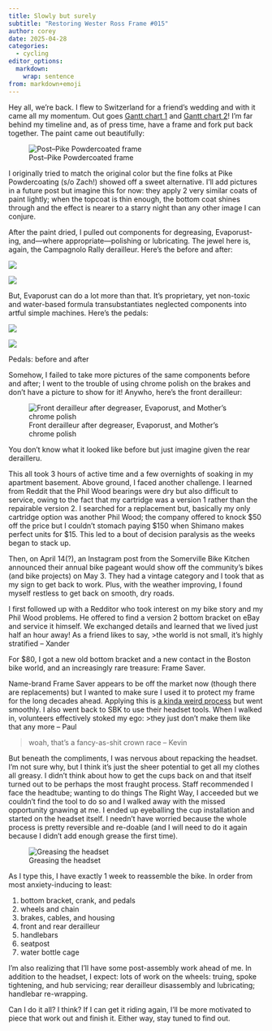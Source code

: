 ```yaml
---
title: Slowly but surely
subtitle: "Restoring Wester Ross Frame #015"
author: corey
date: 2025-04-28
categories:
  - cycling
editor_options: 
  markdown: 
    wrap: sentence
from: markdown+emoji
---
```


Hey all, we're back.
I flew to Switzerland for a friend's wedding and with it came all my momentum.
Out goes [Gantt chart 1](../2024-12-21-restoration-timeline/index.qmd) and [Gantt chart 2](../2025-01-31-ready-for-paint/index.qmd)!
I'm far behind my timeline and, as of press time, have a frame and fork put back together.
The paint came out beautifully:

![Post--Pike Powdercoated frame](images/frame_after.jpg)

I originally tried to match the original color but the fine folks at Pike Powdercoating (s/o Zach!) showed off a sweet alternative.
I'll add pictures in a future post but imagine this for now: they apply 2 very similar coats of paint lightly; when the topcoat is thin enough, the bottom coat shines through and the effect is nearer to a starry night than any other image I can conjure.

After the paint dried, I pulled out components for degreasing, Evaporust-ing, and---where appropriate---polishing or lubricating.
The jewel here is, again, the Campagnolo Rally derailleur.
Here's the before and after:

::: {#fig-derailleurs layout-ncol=2}

![](../2025-01-07-disassembled-in-house/images/derailleur.JPG)

![](images/derailleur_after.jpg)

:::

But, Evaporust can do a lot more than that.
It's proprietary, yet non-toxic and water-based formula transubstantiates neglected components into artful simple machines.
Here's the pedals:

::: {layout-ncol=2}

![](images/pedals_before.jpg)

![](images/pedals_after.jpg)

Pedals: before and after

:::

Somehow, I failed to take more pictures of the same components before and after; I went to the trouble of using chrome polish on the brakes and don't have a picture to show for it!
Anywho, here's the front derailleur:

![Front derailleur after degreaser, Evaporust, and Mother's chrome polish](images/front_derailleur_after.jpg)

You don't know what it looked like before but just imagine given the rear derailleru.

This all took 3 hours of active time and a few overnights of soaking in my apartment basement.
Above ground, I faced another challenge.
I learned from Reddit that the Phil Wood bearings were dry but also difficult to service, owing to the fact that my cartridge was a version 1 rather than the repairable version 2.
I searched for a replacement but, basically my only cartridge option was another Phil Wood; the company offered to knock $50 off the price but I couldn't stomach paying $150 when Shimano makes perfect units for $15.
This led to a bout of decision paralysis as the weeks began to stack up.

Then, on April 14(?), an Instagram post from the Somerville Bike Kitchen announced their annual bike pageant would show off the community's bikes (and bike projects) on May 3.
They had a vintage category and I took that as my sign to get back to work.
Plus, with the weather improving, I found myself restless to get back on smooth, dry roads.

I first followed up with a Redditor who took interest on my bike story and my Phil Wood problems.
He offered to find a version 2 bottom bracket on eBay and service it himself.
We exchanged details and learned that we lived  just half an hour away!
As a friend likes to say,
>the world is not small, it's highly stratified -- Xander

For $80, I got a new old bottom bracket and a new contact in the Boston bike world, and an increasingly rare treasure: Frame Saver.

Name-brand Frame Saver appears to be off the market now (though there are replacements) but I wanted to make sure I used it to protect my frame for the long decades ahead.
Applying this is [a kinda weird process](https://velo-orange.com/pages/how-to-use-frame-saver?srsltid=AfmBOoovCnISy5UWZKsPKPluPwif_BFVJXKnjWYzBkYPNDjn8yJJvVYX) but went smoothly.
I also went back to SBK to use their headset tools.
When I walked in, volunteers effectively stoked my ego:
>they just don't make them like that any more -- Paul

>woah, that's a fancy-as-shit crown race -- Kevin

But beneath the compliments, I was nervous about repacking the headset.
I'm not sure why, but I think it's just the sheer potential to get all my clothes all greasy.
I didn't think about how to get the cups back on and that itself turned out to be perhaps the most fraught process.
Staff recommended I face the headtube; wanting to do things The Right Way, I acceeded but we couldn't find the tool to do so and I walked away with the missed opportunity gnawing at me.
I ended up eyeballing the cup installation and started on the headset itself.
I needn't have worried because the whole process is pretty reversible and re-doable (and I will need to do it again because I didn't add enough grease the first time).

![Greasing the headset](images/greasing_headset.jpg)

As I type this, I have exactly 1 week to reassemble the bike.
In order from most anxiety-inducing to least:

1. bottom bracket, crank, and pedals
2. wheels and chain
3. brakes, cables, and housing
4. front and rear derailleur
5. handlebars
6. seatpost
7. water bottle cage

I'm also realizing that I'll have some post-assembly work ahead of me.
In addition to the headset, I expect: lots of work on the wheels: truing, spoke tightening, and hub servicing; rear derailleur disassembly and lubricating; handlebar re-wrapping.


Can I do it all?
I think?
If I can get it riding again, I'll be more motivated to piece that work out and finish it.
Either way, stay tuned to find out.
